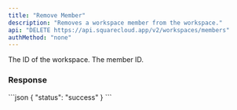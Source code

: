 ```yaml
---
title: "Remove Member"
description: "Removes a workspace member from the workspace."
api: "DELETE https://api.squarecloud.app/v2/workspaces/members"
authMethod: "none"
---
```



<Authorization />

<ParamField body="workspaceId" type="string" placeholder="Workspace Id">
  The ID of the workspace.
</ParamField>

<ParamField body="memberId" type="string" placeholder="Member ID">
  The member ID.
</ParamField>


### Response

<Status />

<ResponseExample>
```json
{
  "status": "success"
}
```
</ResponseExample>